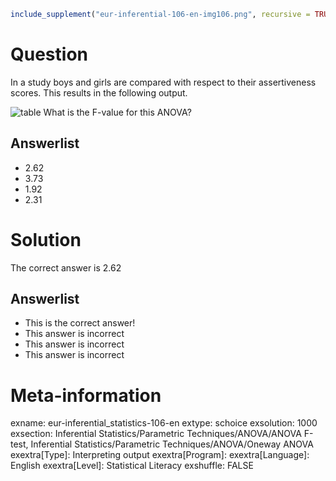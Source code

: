 ```{r, echo = FALSE, results = "hide"}
include_supplement("eur-inferential-106-en-img106.png", recursive = TRUE)
```

Question
========
In a study boys and girls are compared with respect to their assertiveness scores. This results in the following output.

![table](eur-inferential-106-en-img106.png)
What is the F-value for this ANOVA?

Answerlist
----------
* 2.62
* 3.73
* 1.92
* 2.31


Solution
========
The correct answer is 2.62

Answerlist
----------
* This is the correct answer!
* This answer is incorrect
* This answer is incorrect
* This answer is incorrect


Meta-information
================
exname: eur-inferential_statistics-106-en
extype: schoice
exsolution: 1000
exsection: Inferential Statistics/Parametric Techniques/ANOVA/ANOVA F-test, Inferential Statistics/Parametric Techniques/ANOVA/Oneway ANOVA
exextra[Type]: Interpreting output
exextra[Program]: 
exextra[Language]: English
exextra[Level]: Statistical Literacy
exshuffle: FALSE